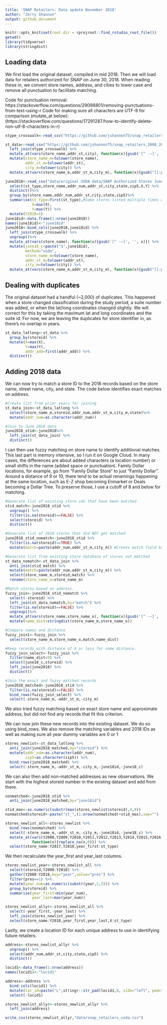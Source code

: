 ```yaml
---
title: 'SNAP Retailers: Data update November 2018'
author: "Jerry Shannon"
output: github_document
---
```


```r
knitr::opts_knit$set(root.dir = rprojroot::find_rstudio_root_file())
getwd()
library(tidyverse)
library(stringdist)
```

## Loading data

We first load the original dataset, compiled in mid 2018. Then we will load data for retailers authorized for SNAP on June 30, 2018. When reading these in, we convert store names, address, and cities to lower case and remove all punctuation to facilitate matching.

Code for punctuation removal: https://stackoverflow.com/questions/29098801/removing-punctuations-from-text-using-r
Code for making sure all characters are UTF-8 for comparison (mutate_at below):  (https://stackoverflow.com/questions/17291287/how-to-identify-delete-non-utf-8-characters-in-r)

```r
stype_crosswalk<-read_csv("https://github.com/jshannon75/snap_retailers_2008_2017/raw/master/data/snap_retailers_crosswalk.csv")

st_data<-read_csv("https://github.com/jshannon75/snap_retailers_2008_2017/raw/master/data/snap_retailers_usda.csv") %>%
  left_join(stype_crosswalk) %>%
  mutate_at(vars(store_name,addr_st,city), function(x){gsub('[^ -~]', '',x)}) %>% 
  mutate(store_name_m=tolower(store_name),
         addr_st_m=tolower(addr_st),
         city_m=tolower(city)) %>%
  mutate_at(vars(store_name_m,addr_st_m,city_m), function(x){gsub("[[:punct:][:blank:]]+", " ",x)}) 

june2018<-read_csv("data/original USDA data/SNAP Authorized Stores June 2018.csv") %>%
  select(st_type,store_name,addr_num,addr_st,city,state,zip5,X,Y) %>%
  distinct()%>%
  group_by(store_name,addr_num,addr_st,city,state,zip5)%>%
  summarise(st_type=first(st_type),#Some stores listed multiple times with different types
            X=max(X),
            Y=max(Y)) %>% 
  mutate(Y2018=1) 
june18id<-data.frame(1:nrow(june2018))
names(june18id)<-"june18id"
june2018<-bind_cols(june2018,june18id) %>%
  left_join(stype_crosswalk) %>%
  ungroup()%>%
  mutate_at(vars(store_name), function(x){gsub('[^ -~]', '', x)}) %>% 
  mutate(june18_c=paste("S",june18id),
         method="usda",
         store_name_m=tolower(store_name),
         addr_st_m=tolower(addr_st),
         city_m=tolower(city)) %>%
  mutate_at(vars(store_name_m,addr_st_m,city_m), function(x){gsub("[[:punct:][:blank:]]+", " ", x)})
```

## Dealing with duplicates

The original dataset had a handful (~2,000) of duplicates. This happened when a store changed classification during the study period, a suite number was added, or when the lat/long coordinates changed slightly. We will correct for this by taking the maximum lat and long coordinates and the suite id. For now, we are leaving the duplicates for store identifier in, as there's no overlap in years.

```r
st_data_latlong<-st_data %>%
  group_by(storeid) %>%
  mutate(X=max(X),
         Y=max(Y),
         addr_add=first(addr_add)) %>%
  distinct()
```

## Adding 2018 data

We can now try to match a store ID to the 2018 records based on the store name, street name, city, and state. The code below identifies exact matches on address.

```r
#Create list from prior years for joining
st_data_join<-st_data_latlong %>%
  select(store_name_m,storeid,addr_num,addr_st_m,city_m,state)%>%
  mutate(addr_num=as.character(addr_num))

#Join to June 2018 data
june2018_stid<-june2018%>%
  left_join(st_data_join) %>%
  distinct()
```

I can then use fuzzy matching on store name to identify additional matches. This last part is memory intensive, so I run it on Google Cloud. In many cases, the differences are about added characters (a location number) or small shifts in the name (added space or punctuation). Family Dollar locations, for example, go from "Family Dollar Store" to just "Family Dollar". Around a distance of 9 or 10, there tend to be actual renamings happening at the same location, such as E-Z shop becoming Enmarket or Deals becoming a Dollar Tree. To preserve those, I use a cutoff of 8 and below for matching.

```r
#Generate list of existing store ids that have been matched
stid_match<-june2018_stid %>%
  ungroup() %>%
  filter(is.na(storeid)==FALSE) %>%
  select(storeid) %>% 
  distinct()

#Generate list of 2018 stores that did NOT get matched
june2018_stid_nomatch<-june2018_stid %>%
  filter(is.na(storeid)==TRUE) %>%
  mutate(match=paste(addr_num,addr_st_m,city_m)) #Create match field based on address

#Generate list from existing store database of stores not matched
st_data_nomatch<-st_data_join %>%
  anti_join(stid_match) %>%
  mutate(match=paste(addr_num,addr_st_m,city_m)) %>%
  select(store_name_m,storeid,match) %>%
  rename(store_name_o=store_name_m)

#Match stores based on address. 
fuzzy_join<-june2018_stid_nomatch %>%
  select(-storeid) %>%
  left_join(st_data_nomatch,by="match") %>%
  filter(is.na(storeid)==FALSE) %>%
  ungroup()%>%
  mutate_at(vars(store_name,store_name_o), function(x){gsub('[^ -~]', '', x)}) %>% 
  mutate(name_dist=stringdist(store_name_m,store_name_o))

#Compare names and distance
fuzzy_join1<-fuzzy_join %>%
  select(store_name_m,store_name_o,match,name_dist)

#Keep records with distance of 8 or less for name distance. 
fuzzy_join_select<-fuzzy_join %>%
  filter(name_dist<9) %>%
  select(june18_c,storeid) %>%
  left_join(june2018) %>%
  distinct()

#Join the exact and fuzzy matched records
june2018_matched<-june2018_stid %>%
  filter(is.na(storeid)==FALSE) %>%
  bind_rows(fuzzy_join_select) %>%
  select(-store_name_m,-addr_st_m,-city_m) 
```

We also tried fuzzy matching based on exact store name and approximate address, but did not find any records that fit this criterion.

We can now join these new records into the existing dataset. We do so using bind_rows. We also remove the matching variables and 2018 IDs as well as making sure all year dummy variables are 0 or 1

```r
stores_newlist<-st_data_latlong %>%
  anti_join(june2018_matched,by="storeid") %>%
  mutate(addr_num=as.character(addr_num),
         zip5=as.character(zip5)) %>% 
  bind_rows(june2018_matched) %>%
  select(-store_name_m,-addr_st_m,-city_m,-june18id,-june18_c) 
```

We can also then add non-matched addresses as new observations. We start with the highest storeid number in the existing dataset and add from there.

```r
nonmatched<-june2018_stid %>%
  anti_join(june2018_matched,by="june18id")

stid_max<-as.numeric(substr(max(stores_newlist$storeid),4,9))
nonmatched$storeid<-paste("st_",(1:nrow(nonmatched)+stid_max),sep="")

stores_newlist_all<-stores_newlist %>%
  bind_rows(nonmatched) %>%
  select(-store_name_m,-addr_st_m,-city_m,-june18id,-june18_c) %>%
  mutate_at(vars(Y2008,Y2009,Y2010,Y2011,Y2012,Y2013,Y2014,Y2015,Y2016,Y2017,Y2018),
            function(x){replace_na(x,0)}) %>%
  select(store_name:Y2017,Y2018,year_first:st_type)
```

We then recalculate the year_first and year_last columns.

```r
stores_newlist_year<-stores_newlist_all %>%
  select(storeid,Y2008:Y2018) %>%
  gather(Y2008:Y2018,key="year",value="pres") %>%
  filter(pres==1) %>%
  mutate(year_num=as.numeric(substr(year,2,5))) %>%
  group_by(storeid) %>%
  summarise(year_first=min(year_num),
            year_last=max(year_num)) 

stores_newlist_allyr<-stores_newlist_all %>%
  select(-year_first,-year_last) %>%
  left_join(stores_newlist_year) %>%
  select(store_name:Y2018,year_first,year_last,X:st_type)
```

Lastly, we create a location ID for each unique address to use in identifying future retailers.

```r
address<-stores_newlist_allyr %>%
  ungroup() %>%
  select(addr_num,addr_st,city,state,zip5) %>%
  distinct() 

locid1<-data_frame(1:nrow(address))
names(locid1)<-"locid1"

address<-address %>%
  bind_cols(locid1) %>%
  mutate(loc_id=paste("L",stringr::str_pad(locid1,6, side="left", pad="0"),sep="")) %>%
  select(-locid1)

stores_newlist_allyr<-stores_newlist_allyr %>%
  left_join(address)

write_csv(stores_newlist_allyr,"data/snap_retailers_usda.csv")
```

